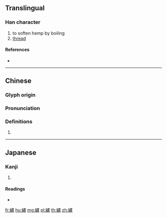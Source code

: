 {{character info/new}}
==Translingual==

===Han character===
{{Han char|rn=120|rad=糸|as=16|sn=22|four=21917|canj=VFYPT}}

# to soften hemp by boiling
# [[thread]]

====References====
* {{Han ref|kx=0943.110|dkj=28054|dj=1383.080|hdz=53467.140|uh=7E91|ud=32401|bh=F742|bd=63298}}

----

==Chinese==
{{zh-forms}}

===Glyph origin===
{{Han etym}}

===Pronunciation===
{{zh-pron
|m=lú
|c=lou4
|h=pfs=
|md=
|mn=
|w=
|mc=y
|oc=y
|cat=
}}

===Definitions===
{{zh-hanzi}}

# {{rfdef|lang=zh}}

----

==Japanese==

===Kanji===
{{ja-kanji|grade=|rs=糸16|style=ky|shin=䋆}}

# {{defn|lang=ja|sort=糸16}}

====Readings====
* {{ja-readings|kanon=[[ろ]] (ro)|goon=[[る]] (ru)|kun=[[ぬのいと]] (nunoito)|nanori=}}

[[fr:纑]]
[[hu:纑]]
[[mg:纑]]
[[pl:纑]]
[[th:纑]]
[[zh:纑]]